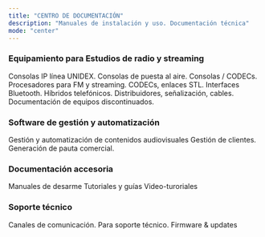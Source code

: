 ```yaml
---
title: "CENTRO DE DOCUMENTACIÓN"
description: "Manuales de instalación y uso. Documentación técnica"
mode: "center"
---
```


### Equipamiento para Estudios de radio y streaming

<CardGroup cols={2}>
  <Card title="Consolas IP" iconType="light" href="es/unidex/unidex-resumen">
    Consolas IP línea UNIDEX.
  </Card>
  <Card title="Consolas Cassic Series" href="es/resumen-linea-classic">
    Consolas de puesta al aire.
  </Card>
  <Card title="Consolas portátiles" href="es/resumen-portatiles">
    Consolas / CODECs.
  </Card>
  <Card title="Procesadores de audio" href="es/resumen-procesadores">
    Procesadores para FM y streaming.
  </Card>
  <Card title="Enlaces y CODECs">
    CODECs, enlaces STL.
  </Card>
  <Card title="Hibridos. Bluetooth." href="es/index-hibridos">
    Interfaces Bluetooth. Híbridos telefónicos.
  </Card>
  <Card title="Accesorios">
    Distribuidores, señalización, cables.
  </Card>
  <Card title="Equipos discontinuados" href="es/discontinuados">
    Documentación de equipos discontinuados.
  </Card>
</CardGroup>

### Software de gestión y automatización

<CardGroup cols={2}>
  <Card title="AUDICOM">
    Gestión y automatización de contenidos audiovisuales
  </Card>
  <Card title="ADMICOM">
    Gestión de clientes. Generación de pauta comercial.
  </Card>
</CardGroup>

### Documentación accesoria

<CardGroup cols={3}>
  <Card title="Opcionales y desarme" icon="screwdriver-wrench" href="/manuales-desarme">
    Manuales de desarme
  </Card>
  <Card title="Otras publicaciones" icon="pencil" href="/articulos-tecnicos">
    Tutoriales y guías
  </Card>
  <Card title="Audiovisual" icon="video">
    Video-turoriales
  </Card>
</CardGroup>

### Soporte técnico

<CardGroup cols={3}>
  <Card title="Contaco" icon="screwdriver-wrench" href="/manuales-desarme">
    Canales de comunicación.
  </Card>
  <Card title="Circuitos y diagramas" icon="screwdriver-wrench" href="/manuales-planos">
    Para soporte técnico.
  </Card>
  <Card title="Descargas" icon="download" href="/articulos-tecnicos">
    Firmware & updates
  </Card>
</CardGroup>
